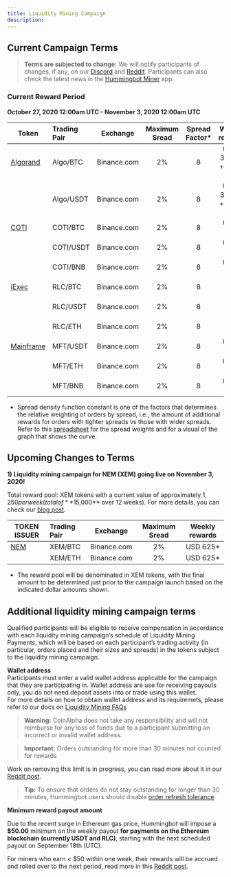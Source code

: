 ```yaml
---
title: Liquidity Mining Campaign
description:
---
```


## Current Campaign Terms

> **Terms are subjected to change:** We will notify participants of changes, if any, on our [Discord](https://discord.hummingbot.io) and [Reddit](https://www.reddit.com/r/Hummingbot/). Participants can also check the latest news in the [Hummingbot Miner](https://miners.hummingbot.io/) app.

### Current Reward Period

**October 27, 2020 12:00am UTC - November 3, 2020 12:00am UTC**

| Token                                 | Trading Pair |  Exchange   | Maximum Sread | Spread Factor\* |     Weekly rewards     |
| ------------------------------------- | :----------- | :---------: | :-----------: | :-------------: | :--------------------: |
| [Algorand](https://www.algorand.com/) | Algo/BTC     | Binance.com |      2%       |        8        | USDT 312.50 + ALGO 980 |
|                                       | Algo/USDT    | Binance.com |      2%       |        8        | USDT 312.50 + ALGO 980 |
| [COTI](https://www.coti.io)           | COTI/BTC     | Binance.com |      2%       |        8        |        USDT 250        |
|                                       | COTI/USDT    | Binance.com |      2%       |        8        |        USDT 250        |
|                                       | COTI/BNB     | Binance.com |      2%       |        8        |        USDT 250        |
| [iExec](https://iex.ec/)              | RLC/BTC      | Binance.com |      2%       |        8        |        RLC 180         |
|                                       | RLC/USDT     | Binance.com |      2%       |        8        |        RLC 180         |
|                                       | RLC/ETH      | Binance.com |      2%       |        8        |        RLC 180         |
| [Mainframe](https://mainframe.com/)   | MFT/USDT     | Binance.com |      2%       |        8        |        USDT 250        |
|                                       | MFT/ETH      | Binance.com |      2%       |        8        |        USDT 250        |
|                                       | MFT/BNB      | Binance.com |      2%       |        8        |        USDT 250        |

- Spread density function constant is one of the factors that determines the relative weighting of orders by spread, i.e., the amount of additional rewards for orders with tighter spreads vs those with wider spreads. Refer to this [spreadsheet](https://docs.google.com/spreadsheets/d/1mUZsQoiqlMs5HjcL6AXSKIx1oaULsmuQStJaCc2wggQ/edit?ts=5f1e89bd#gid=18167917) for the spread weights and for a visual of the graph that shows the curve.

## Upcoming Changes to Terms

**1) Liquidity mining campaign for NEM (XEM) going live on November 3, 2020!**

Total reward pool: XEM tokens with a current value of approximately $1,250 per week (total of **$15,000\*\* over 12 weeks). For more details, you can check our [blog post](https://hummingbot.io/blog/2020-10-nem-liquidity-mining/).

| TOKEN ISSUER           | Trading Pair |  Exchange   | Maximum Sread | Weekly rewards |
| ---------------------- | :----------- | :---------: | :-----------: | :------------: |
| [NEM](https://nem.io/) | XEM/BTC      | Binance.com |      2%       |   USD 625\*    |
|                        | XEM/ETH      | Binance.com |      2%       |   USD 625\*    |

- The reward pool will be denominated in XEM tokens, with the final amount to be determined just prior to the campaign launch based on the indicated dollar amounts shown.

## Additional liquidity mining campaign terms

Qualified participants will be eligible to receive compensation in accordance with each liquidity mining campaign’s schedule of Liquidity Mining Payments, which will be based on each participant’s trading activity (in particular, orders placed and their sizes and spreads) in the tokens subject to the liquidity mining campaign.

**Wallet address**  
Participants must enter a valid wallet address applicable for the campaign that they are participating in. Wallet address are use for receiving payouts only, you do not need deposit assets into or trade using this wallet.  
For more details on how to obtain wallet address and its requiremets, please refer to our docs on [Liquidity Mining FAQs](/resources/liquidity-mining/)

> **Warning:** CoinAlpha does not take any responsibility and will not reimburse for any loss of funds due to a participant submitting an incorrect or invalid wallet address.

> **Important:** Orders outstanding for more than 30 minutes not counted for rewards

Work on removing this limit is in progress, you can read more about it in our [Reddit post](https://www.reddit.com/r/Hummingbot/comments/hz5xv3/tracking_rewards_for_orders_longer_than_30m/).

> **Tip:** To ensure that orders do not stay outstanding for longer than 30 minutes, Hummingbot users should disable [order refresh tolerance](/strategies/order-refresh-tolerance/).

**Minimum reward payout amount**

Due to the recent surge in Ethereum gas price, Hummingbot will impose a **\$50.00** minimum on the weekly payout **for payments on the Ethereum blockchain (currently USDT and RLC)**, starting with the next scheduled payout on September 18th (UTC).

For miners who earn < \$50 within one week, their rewards will be accrued and rolled over to the next period, read more in this [Reddit post](https://www.reddit.com/r/Hummingbot/comments/ip4mc3/announcement_raising_minimum_payment_to_50/).
